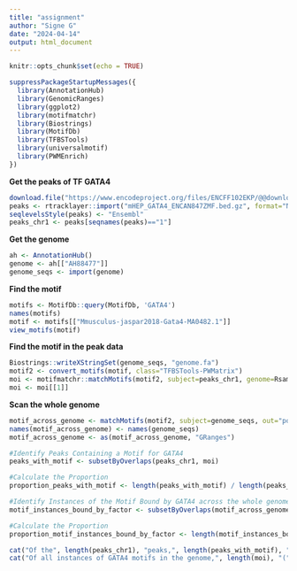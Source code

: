 ---
title: "assignment"
author: "Signe G"
date: "2024-04-14"
output: html_document
---

```{r setup, include=FALSE}
knitr::opts_chunk$set(echo = TRUE)
```

```{r}
suppressPackageStartupMessages({
  library(AnnotationHub)
  library(GenomicRanges)
  library(ggplot2)
  library(motifmatchr) 
  library(Biostrings) 
  library(MotifDb) 
  library(TFBSTools) 
  library(universalmotif) 
  library(PWMEnrich)
})
```

**Get the peaks of TF GATA4**
```{r}
download.file("https://www.encodeproject.org/files/ENCFF102EKP/@@download/ENCFF102EKP.bed.gz", "mHEP_GATA4_ENCAN847ZMF.bed.gz")
peaks <- rtracklayer::import("mHEP_GATA4_ENCAN847ZMF.bed.gz", format="NarrowPeak")
seqlevelsStyle(peaks) <- "Ensembl"
peaks_chr1 <- peaks[seqnames(peaks)=="1"]
```

**Get the genome**
```{r}
ah <- AnnotationHub()
genome <- ah[["AH88477"]]
genome_seqs <- import(genome)
```

**Find the motif**
```{r}
motifs <- MotifDb::query(MotifDb, 'GATA4')
names(motifs)
motif <- motifs[["Mmusculus-jaspar2018-Gata4-MA0482.1"]]
view_motifs(motif)
```

**Find the motif in the peak data**
```{r}
Biostrings::writeXStringSet(genome_seqs, "genome.fa")
motif2 <- convert_motifs(motif, class="TFBSTools-PWMatrix")
moi <- motifmatchr::matchMotifs(motif2, subject=peaks_chr1, genome=Rsamtools::FaFile("genome.fa"), out="positions")
moi <- moi[[1]] 
```

**Scan the whole genome**
```{r}
motif_across_genome <- matchMotifs(motif2, subject=genome_seqs, out="positions")[[1]]
names(motif_across_genome) <- names(genome_seqs)
motif_across_genome <- as(motif_across_genome, "GRanges")
```


```{r}
#Identify Peaks Containing a Motif for GATA4
peaks_with_motif <- subsetByOverlaps(peaks_chr1, moi)

#Calculate the Proportion
proportion_peaks_with_motif <- length(peaks_with_motif) / length(peaks_chr1) * 100

#Identify Instances of the Motif Bound by GATA4 across the whole genome
motif_instances_bound_by_factor <- subsetByOverlaps(motif_across_genome, peaks_chr1)

#Calculate the Proportion
proportion_motif_instances_bound_by_factor <- length(motif_instances_bound_by_factor) / length(motif_across_genome) * 100

cat("Of the", length(peaks_chr1), "peaks,", length(peaks_with_motif), "(", proportion_peaks_with_motif, "%) contain a motif for GATA4.\n")
cat("Of all instances of GATA4 motifs in the genome,", length(moi), "(", proportion_motif_instances_bound_by_factor, "%) overlap with a peak.\n")

```


